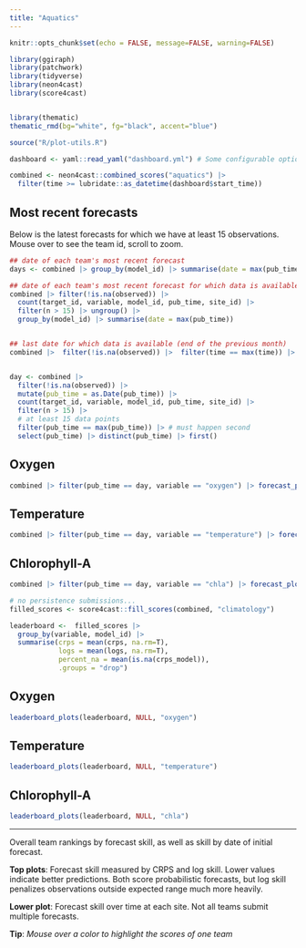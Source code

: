 ```yaml
---
title: "Aquatics"
---
```


```r
knitr::opts_chunk$set(echo = FALSE, message=FALSE, warning=FALSE)
```

```r
library(ggiraph)
library(patchwork)
library(tidyverse)
library(neon4cast)
library(score4cast)


library(thematic)
thematic_rmd(bg="white", fg="black", accent="blue")

source("R/plot-utils.R")


```

```r
dashboard <- yaml::read_yaml("dashboard.yml") # Some configurable options

combined <- neon4cast::combined_scores("aquatics") |>
  filter(time >= lubridate::as_datetime(dashboard$start_time))
```

## Most recent forecasts

Below is the latest forecasts for which we have at least 15 observations. Mouse over to see the team id, scroll to zoom.

```r
## date of each team's most recent forecast
days <- combined |> group_by(model_id) |> summarise(date = max(pub_time))

## date of each team's most recent forecast for which data is available
combined |> filter(!is.na(observed)) |>
  count(target_id, variable, model_id, pub_time, site_id) |>
  filter(n > 15) |> ungroup() |>
  group_by(model_id) |> summarise(date = max(pub_time))


## last date for which data is available (end of the previous month)
combined |>  filter(!is.na(observed)) |>  filter(time == max(time)) |>  summarise(date = max(time))


day <- combined |>
  filter(!is.na(observed)) |>
  mutate(pub_time = as.Date(pub_time)) |>
  count(target_id, variable, model_id, pub_time, site_id) |>
  filter(n > 15) |> 
  # at least 15 data points
  filter(pub_time == max(pub_time)) |> # must happen second
  select(pub_time) |> distinct(pub_time) |> first()
```

::: panel-tabset
## Oxygen

```r
combined |> filter(pub_time == day, variable == "oxygen") |> forecast_plots()
```

## Temperature

```r
combined |> filter(pub_time == day, variable == "temperature") |> forecast_plots()
```

## Chlorophyll-A

```r
combined |> filter(pub_time == day, variable == "chla") |> forecast_plots()
```
:::

```r
# no persistence submissions...
filled_scores <- score4cast::fill_scores(combined, "climatology")
```

```r
leaderboard <-  filled_scores |> 
  group_by(variable, model_id) |>
  summarise(crps = mean(crps, na.rm=T),
            logs = mean(logs, na.rm=T),
            percent_na = mean(is.na(crps_model)),
            .groups = "drop") 
```

<!-- Heading 1: navbar -->

::: panel-tabset
## Oxygen

```r
leaderboard_plots(leaderboard, NULL, "oxygen")
```

## Temperature

```r
leaderboard_plots(leaderboard, NULL, "temperature")
```

## Chlorophyll-A

```r
leaderboard_plots(leaderboard, NULL, "chla")
```
:::

------------------------------------------------------------------------

Overall team rankings by forecast skill, as well as skill by date of initial forecast.

**Top plots**: Forecast skill measured by CRPS and log skill. Lower values indicate better predictions. Both score probabilistic forecasts, but log skill penalizes observations outside expected range much more heavily.

**Lower plot**: Forecast skill over time at each site. Not all teams submit multiple forecasts.

**Tip**: *Mouse over a color to highlight the scores of one team*
